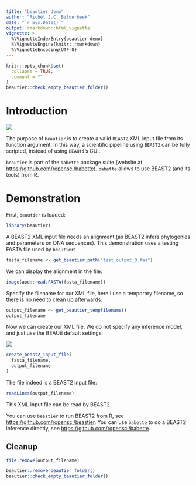 ```yaml
---
title: "beautier demo"
author: "Richèl J.C. Bilderbeek"
date: "`r Sys.Date()`"
output: rmarkdown::html_vignette
vignette: >
  %\VignetteIndexEntry{beautier demo}
  %\VignetteEngine{knitr::rmarkdown}
  %\VignetteEncoding{UTF-8}
---
```


```r
knitr::opts_chunk$set(
  collapse = TRUE,
  comment = ""
)
beautier::check_empty_beautier_folder()
```

# Introduction

![](beautier_logo.png)

The purpose of `beautier` is to create a valid `BEAST2` XML input file
from its function argument. In this way, a scientific pipeline using
`BEAST2` can be fully scripted, instead of using `BEAUti`'s GUI.

`beautier` is part of the `babette` package suite (website at [https://github.com/ropensci/babette](https://github.com/ropensci/babette)).
`babette` allows to use BEAST2 (and its tools) from R.

# Demonstration

First, `beautier` is loaded:

```r
library(beautier)
```

A BEAST2 XML input file needs an alignment (as BEAST2 infers
phylogenies and parameters on DNA sequences). This demonstration uses
a testing FASTA file used by `beautier`:

```r
fasta_filename <- get_beautier_path("test_output_0.fas")
```

We can display the alignment in the file:


```r
image(ape::read.FASTA(fasta_filename))
```

Specify the filename for our XML file, here I use a temporary filename,
so there is no need to clean up afterwards:

```r
output_filename <- get_beautier_tempfilename()
output_filename
```

Now we can create our XML file. We do not specify any inference model,
and just use the BEAUti default settings:

![](all_default.png)

```r
create_beast2_input_file(
  fasta_filename,
  output_filename
)
```

The file indeed is a BEAST2 input file:

```r
readLines(output_filename)
```

This XML input file can be read by BEAST2.

You can use `beastier` to run BEAST2 from R, see [https://github.com/ropensci/beastier](https://github.com/ropensci/beastier).
You can use `babette` to do a BEAST2 inference directly,
see [https://github.com/ropensci/babette](https://github.com/ropensci/babette).


## Cleanup

```r
file.remove(output_filename)

beautier::remove_beautier_folder()
beautier::check_empty_beautier_folder()
```
